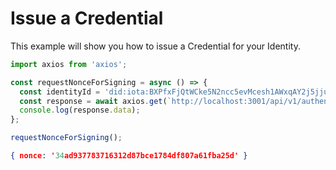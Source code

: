 # Issue a Credential

This example will show you how to issue a Credential for your Identity.

```javascript
import axios from 'axios';

const requestNonceForSigning = async () => {
  const identityId = 'did:iota:BXPfxFjQtWCke5N2ncc5evMcesh1AWxqAY2j5jjuu9xg';
  const response = await axios.get(`http://localhost:3001/api/v1/authentication/prove-ownership/${identityId}`);
  console.log(response.data);
};

requestNonceForSigning();
```

```json
{ nonce: '34ad937783716312d87bce1784df807a61fba25d' }
```
